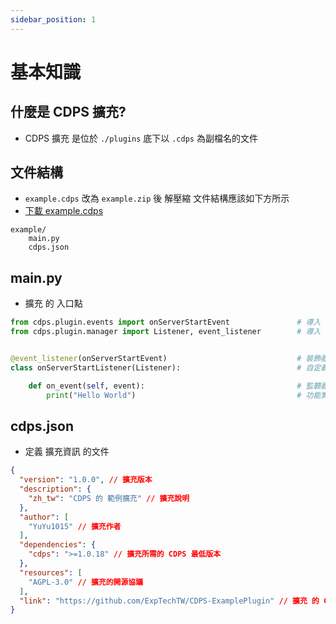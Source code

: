 ```yaml
---
sidebar_position: 1
---
```


# 基本知識

## 什麼是 CDPS 擴充?

- CDPS 擴充 是位於 `./plugins` 底下以 `.cdps` 為副檔名的文件

## 文件結構

- `example.cdps` 改為 `example.zip` 後 解壓縮 文件結構應該如下方所示
- [下載 example.cdps](https://github.com/ExpTechTW/CDPS-ExamplePlugin/releases)

```
example/
    main.py
    cdps.json
```

## main.py

- 擴充 的 入口點

```py
from cdps.plugin.events import onServerStartEvent               # 導入 類(class)
from cdps.plugin.manager import Listener, event_listener        # 導入 類(class)


@event_listener(onServerStartEvent)                             # 裝飾器
class onServerStartListener(Listener):                          # 自定義 監聽器

    def on_event(self, event):                                  # 監聽器 觸發
        print("Hello World")                                    # 功能實作
```

## cdps.json

- 定義 擴充資訊 的文件

```json
{
  "version": "1.0.0", // 擴充版本
  "description": {
    "zh_tw": "CDPS 的 範例擴充" // 擴充說明
  },
  "author": [
    "YuYu1015" // 擴充作者
  ],
  "dependencies": {
    "cdps": ">=1.0.18" // 擴充所需的 CDPS 最低版本
  },
  "resources": [
    "AGPL-3.0" // 擴充的開源協議
  ],
  "link": "https://github.com/ExpTechTW/CDPS-ExamplePlugin" // 擴充 的 GitHub Link
}
```
